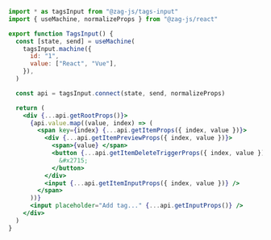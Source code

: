 ```jsx
import * as tagsInput from "@zag-js/tags-input"
import { useMachine, normalizeProps } from "@zag-js/react"

export function TagsInput() {
  const [state, send] = useMachine(
    tagsInput.machine({
      id: "1",
      value: ["React", "Vue"],
    }),
  )

  const api = tagsInput.connect(state, send, normalizeProps)

  return (
    <div {...api.getRootProps()}>
      {api.value.map((value, index) => (
        <span key={index} {...api.getItemProps({ index, value })}>
          <div {...api.getItemPreviewProps({ index, value })}>
            <span>{value} </span>
            <button {...api.getItemDeleteTriggerProps({ index, value })}>
              &#x2715;
            </button>
          </div>
          <input {...api.getItemInputProps({ index, value })} />
        </span>
      ))}
      <input placeholder="Add tag..." {...api.getInputProps()} />
    </div>
  )
}
```
